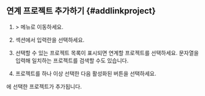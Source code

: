 ## 연계 프로젝트 추가하기 {#addlinkproject}

1. <Cmdname sid="side_management" className="uitext" /> &gt; <Cmdname sid="side_correlatedProjectManagement" className="uitext" /> 메뉴로 이동하세요.

1. <Cmdname sid="TTL07015" className="uitext" /> 섹션에서 <Cmdname sid="project_selection" className="uitext" /> 입력란을 선택하세요.

    <ImgLang img="linked-project-management-add-project.png" desc="연계 프로젝트 관리" />

1. 선택할 수 있는 프로젝트 목록이 표시되면 연계할 프로젝트를 선택하세요. 문자열을 입력해 일치하는 프로젝트를 검색할 수도 있습니다.

1. 프로젝트를 하나 이상 선택한 다음 활성화된 <Cmdname sid="add" className="uitext" /> 버튼을 선택하세요.

<Cmdname sid="TTL07016" className="uitext" />에 선택한 프로젝트가 추가됩니다.